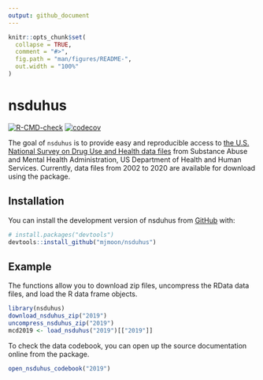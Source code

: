 ```yaml
---
output: github_document
---
```


<!-- README.md is generated from README.Rmd. Please edit that file -->

```r
knitr::opts_chunk$set(
  collapse = TRUE,
  comment = "#>",
  fig.path = "man/figures/README-",
  out.width = "100%"
)
```

# nsduhus

<!-- badges: start -->
[![R-CMD-check](https://github.com/mjmoon/nsduhus/actions/workflows/R-CMD-check.yaml/badge.svg)](https://github.com/mjmoon/nsduhus/actions/workflows/R-CMD-check.yaml)
[![codecov](https://codecov.io/gh/mjmoon/nsduhus/branch/main/graph/badge.svg?token=SAK9r1dBLH)](https://codecov.io/gh/mjmoon/nsduhus)
<!-- badges: end -->

The goal of `nsduhus` is to provide easy and reproducible access to [the U.S. National Survey on Drug Use and Health data files](https://www.samhsa.gov/data/data-we-collect/nsduh-national-survey-drug-use-and-health) from Substance Abuse and Mental Health Administration, US Department of Health and Human Services. Currently, data files from 2002 to 2020 are available for download using the package.


## Installation

You can install the development version of nsduhus from [GitHub](https://github.com/) with:

``` r
# install.packages("devtools")
devtools::install_github("mjmoon/nsduhus")
```

## Example

The functions allow you to download zip files, uncompress the RData data files, and load the R data frame objects.

``` r
library(nsduhus)
download_nsduhus_zip("2019")
uncompress_nsduhus_zip("2019")
mcd2019 <- load_nsduhus("2019")[["2019"]]
```

To check the data codebook, you can open up the source documentation online from the package.

``` r
open_nsduhus_codebook("2019")
```
